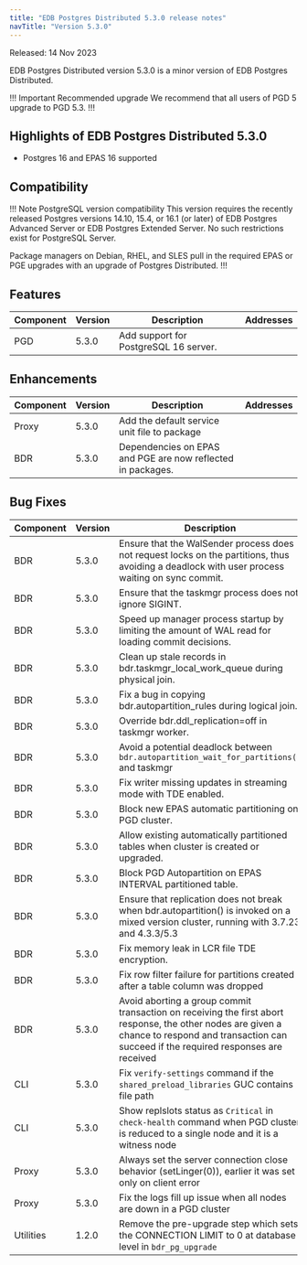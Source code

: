 ```yaml
---
title: "EDB Postgres Distributed 5.3.0 release notes"
navTitle: "Version 5.3.0"
---
```


Released: 14 Nov 2023

EDB Postgres Distributed version 5.3.0 is a minor version of EDB Postgres Distributed.

!!! Important Recommended upgrade
We recommend that all users of PGD 5 upgrade to PGD 5.3.
!!!

## Highlights of EDB Postgres Distributed 5.3.0

* Postgres 16 and EPAS 16 supported

## Compatibility

!!! Note PostgreSQL version compatibility
This version requires the recently released Postgres versions 14.10, 15.4,
or 16.1 (or later) of EDB Postgres Advanced Server or EDB Postgres Extended
Server. No such restrictions exist for PostgreSQL Server.

Package managers on Debian, RHEL, and SLES pull in the required EPAS or PGE
upgrades with an upgrade of Postgres Distributed.
!!!

## Features

| Component | Version | Description  | Addresses |
|-----------|---------|-------------|-----------|
| PGD | 5.3.0 | Add support for PostgreSQL 16 server. | |

## Enhancements

| Component | Version  |Description | Addresses |
|-----------|---------|-------------|-----------|
| Proxy     | 5.3.0   | Add the default service unit file to package | |
| BDR       | 5.3.0   | Dependencies on EPAS and PGE are now reflected in packages. | |

## Bug Fixes

| Component | Version |Description  | Addresses |
|-----------|---------|-------------|-----------|
| BDR       | 5.3.0   | Ensure that the WalSender process does not request locks on the partitions, thus avoiding a deadlock with user process waiting on sync commit. | RT97952 |
| BDR       | 5.3.0   | Ensure that the taskmgr process does not ignore SIGINT. ||
| BDR       | 5.3.0   | Speed up manager process startup by limiting the amount of WAL read for loading commit decisions. ||
| BDR       | 5.3.0   | Clean up stale records in bdr.taskmgr_local_work_queue during physical join. ||
| BDR       | 5.3.0   | Fix a bug in copying bdr.autopartition_rules during logical join. ||
| BDR       | 5.3.0   | Override bdr.ddl_replication=off in taskmgr worker. ||
| BDR       | 5.3.0   | Avoid a potential deadlock between `bdr.autopartition_wait_for_partitions()` and taskmgr||
| BDR       | 5.3.0   | Fix writer missing updates in streaming mode with TDE enabled. ||
| BDR       | 5.3.0   | Block new EPAS automatic partitioning on PGD cluster. ||
| BDR       | 5.3.0   | Allow existing automatically partitioned tables when cluster is created or upgraded. ||
| BDR       | 5.3.0   | Block PGD Autopartition on EPAS INTERVAL partitioned table. ||
| BDR       | 5.3.0   | Ensure that replication does not break when bdr.autopartition() is invoked on a mixed version cluster, running with 3.7.23 and 4.3.3/5.3 ||
| BDR       | 5.3.0   | Fix memory leak in LCR file TDE encryption. ||
| BDR       | 5.3.0   | Fix row filter failure for partitions created after a table column was dropped | RT95149 |
| BDR       | 5.3.0   | Avoid aborting a group commit transaction on receiving the first abort response, the other nodes are given a chance to respond and transaction can succeed if the required responses are received ||
| CLI       | 5.3.0   | Fix `verify-settings` command if the `shared_preload_libraries` GUC contains file path | |
| CLI       | 5.3.0   | Show replslots status as `Critical` in `check-health` command when PGD cluster is reduced to a single node and it is a witness node | |
| Proxy     | 5.3.0   | Always set the server connection close behavior (setLinger(0)), earlier it was set only on client error | |
| Proxy     | 5.3.0   | Fix the logs fill up issue when all nodes are down in a PGD cluster | |
| Utilities | 1.2.0   | Remove the pre-upgrade step which sets the CONNECTION LIMIT to 0 at database level in `bdr_pg_upgrade` | |